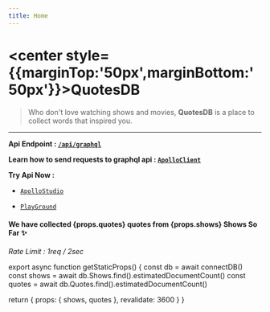 ```yaml
---
title: Home
---
```



# <center style={{marginTop:'50px',marginBottom:'50px'}}>QuotesDB</center>

> Who don't love watching shows and movies, **QuotesDB** is a place to collect words that inspired you.

---

**Api Endpoint : [`/api/graphql`](/api/graphql)**

**Learn how to send requests to graphql api : [`ApolloClient`](https://www.apollographql.com/docs/react/data/queries/)**

**Try Api Now :**

- [`ApolloStudio`](https://studio.apollographql.com/sandbox/explorer?endpoint=https%3A%2F%2Fquotesdb.vercel.app%2Fapi%2Fgraphql)

- [`PlayGround`](/api/playground)

<h4>
  We have collected {props.quotes} quotes from {props.shows} Shows So Far ✨
</h4>

_Rate Limit : 1req / 2sec_

export async function getStaticProps() {
  const db = await connectDB()
  const shows = await db.Shows.find().estimatedDocumentCount()
  const quotes = await db.Quotes.find().estimatedDocumentCount()

return { props: { shows, quotes }, revalidate: 3600 }
}

